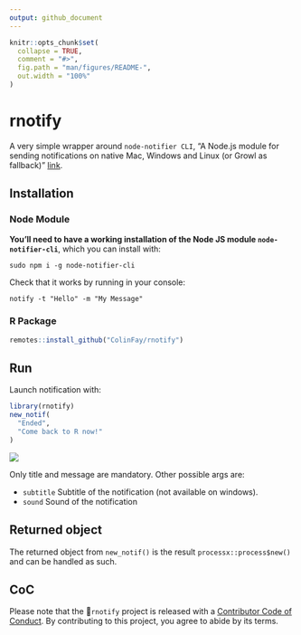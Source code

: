 ```yaml
---
output: github_document
---
```


<!-- README.md is generated from README.Rmd. Please edit that file -->

```r
knitr::opts_chunk$set(
  collapse = TRUE,
  comment = "#>",
  fig.path = "man/figures/README-",
  out.width = "100%"
)
```
# rnotify

A very simple wrapper around `node-notifier CLI`, "A Node.js module for sending notifications on native Mac, Windows and Linux (or Growl as fallback)" [link](https://github.com/mikaelbr/node-notifier).

## Installation

### Node Module

__You'll need to have a working installation of the Node JS module `node-notifier-cli`__, which you can install with:

```
sudo npm i -g node-notifier-cli
```

Check that it works by running in your console: 

```
notify -t "Hello" -m "My Message"
```

### R Package

```r
remotes::install_github("ColinFay/rnotify")
```

## Run

Launch notification with:

```r
library(rnotify)
new_notif(
  "Ended", 
  "Come back to R now!"
)
```

![](rnotify.gif)

Only title and message are mandatory. Other possible args are: 

+ `subtitle` Subtitle of the notification (not available on windows).
+ `sound` Sound of the notification


## Returned object

The returned object from `new_notif()` is the result `processx::process$new()` and can be handled as such. 

## CoC

Please note that the `rnotify` project is released with a [Contributor Code of Conduct](CODE_OF_CONDUCT.md). By contributing to this project, you agree to abide by its terms.
